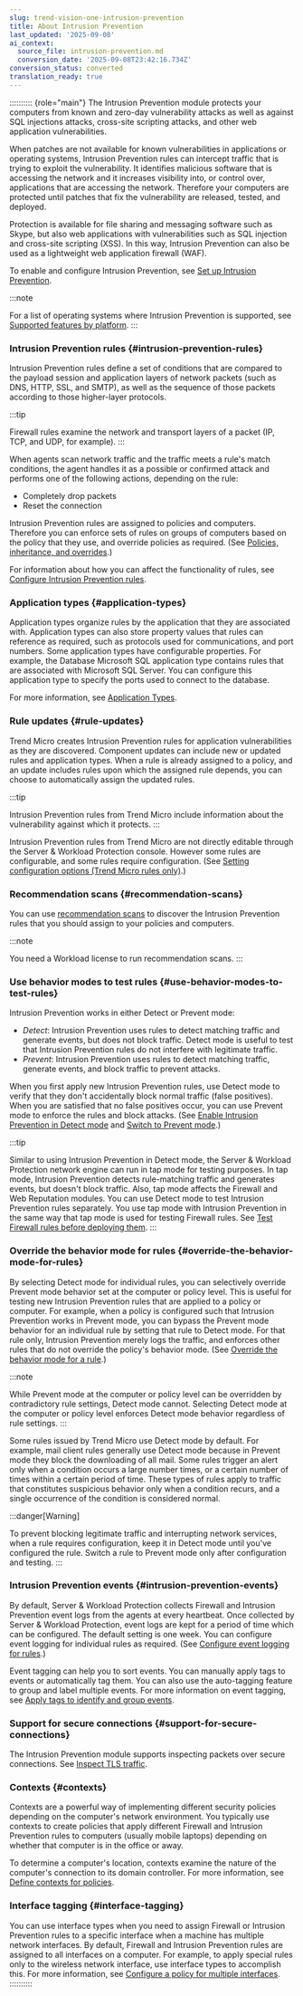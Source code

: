 ```yaml
---
slug: trend-vision-one-intrusion-prevention
title: About Intrusion Prevention
last_updated: '2025-09-08'
ai_context:
  source_file: intrusion-prevention.md
  conversion_date: '2025-09-08T23:42:16.734Z'
conversion_status: converted
translation_ready: true
---
```


:::::::::: {role="main"}
The Intrusion Prevention module protects your computers from known and zero-day vulnerability attacks as well as against SQL injections attacks, cross-site scripting attacks, and other web application vulnerabilities.

When patches are not available for known vulnerabilities in applications or operating systems, Intrusion Prevention rules can intercept traffic that is trying to exploit the vulnerability. It identifies malicious software that is accessing the network and it increases visibility into, or control over, applications that are accessing the network. Therefore your computers are protected until patches that fix the vulnerability are released, tested, and deployed.

Protection is available for file sharing and messaging software such as Skype, but also web applications with vulnerabilities such as SQL injection and cross-site scripting (XSS). In this way, Intrusion Prevention can also be used as a lightweight web application firewall (WAF).

To enable and configure Intrusion Prevention, see [Set up Intrusion Prevention](set-up-intrusion-prevention.mdx).

:::note

For a list of operating systems where Intrusion Prevention is supported, see [Supported features by platform](supported-features-linux-platform.mdx).
:::

### Intrusion Prevention rules {#intrusion-prevention-rules}

Intrusion Prevention rules define a set of conditions that are compared to the payload session and application layers of network packets (such as DNS, HTTP, SSL, and SMTP), as well as the sequence of those packets according to those higher-layer protocols.

:::tip

Firewall rules examine the network and transport layers of a packet (IP, TCP, and UDP, for example).
:::

When agents scan network traffic and the traffic meets a rule's match conditions, the agent handles it as a possible or confirmed attack and performs one of the following actions, depending on the rule:

- Completely drop packets
- Reset the connection

Intrusion Prevention rules are assigned to policies and computers. Therefore you can enforce sets of rules on groups of computers based on the policy that they use, and override policies as required. (See [Policies, inheritance, and overrides](policies-inheritance-overrides.mdx).)

For information about how you can affect the functionality of rules, see [Configure Intrusion Prevention rules](config-intrusion-prevention-rules.mdx).

### Application types {#application-types}

Application types organize rules by the application that they are associated with. Application types can also store property values that rules can reference as required, such as protocols used for communications, and port numbers. Some application types have configurable properties. For example, the Database Microsoft SQL application type contains rules that are associated with Microsoft SQL Server. You can configure this application type to specify the ports used to connect to the database.

For more information, see [Application Types](application-types.mdx).

### Rule updates {#rule-updates}

Trend Micro creates Intrusion Prevention rules for application vulnerabilities as they are discovered. Component updates can include new or updated rules and application types. When a rule is already assigned to a policy, and an update includes rules upon which the assigned rule depends, you can choose to automatically assign the updated rules.

:::tip

Intrusion Prevention rules from Trend Micro include information about the vulnerability against which it protects.
:::

Intrusion Prevention rules from Trend Micro are not directly editable through the Server & Workload Protection console. However some rules are configurable, and some rules require configuration. (See [Setting configuration options (Trend Micro rules only)](config-intrusion-prevention-rules.mdx).)

### Recommendation scans {#recommendation-scans}

You can use [recommendation scans](recommendation-scans-intro.mdx) to discover the Intrusion Prevention rules that you should assign to your policies and computers.

:::note

You need a Workload license to run recommendation scans.
:::

### Use behavior modes to test rules {#use-behavior-modes-to-test-rules}

Intrusion Prevention works in either Detect or Prevent mode:

- *Detect*: Intrusion Prevention uses rules to detect matching traffic and generate events, but does not block traffic. Detect mode is useful to test that Intrusion Prevention rules do not interfere with legitimate traffic.
- *Prevent*: Intrusion Prevention uses rules to detect matching traffic, generate events, and block traffic to prevent attacks.

When you first apply new Intrusion Prevention rules, use Detect mode to verify that they don't accidentally block normal traffic (false positives). When you are satisfied that no false positives occur, you can use Prevent mode to enforce the rules and block attacks. (See [Enable Intrusion Prevention in Detect mode](set-up-intrusion-prevention.mdx) and [Switch to Prevent mode](set-up-intrusion-prevention.mdx).)

:::tip

Similar to using Intrusion Prevention in Detect mode, the Server & Workload Protection network engine can run in tap mode for testing purposes. In tap mode, Intrusion Prevention detects rule-matching traffic and generates events, but doesn't block traffic. Also, tap mode affects the Firewall and Web Reputation modules. You can use Detect mode to test Intrusion Prevention rules separately. You use tap mode with Intrusion Prevention in the same way that tap mode is used for testing Firewall rules. See [Test Firewall rules before deploying them](set-up-firewall.mdx).
:::

### Override the behavior mode for rules {#override-the-behavior-mode-for-rules}

By selecting Detect mode for individual rules, you can selectively override Prevent mode behavior set at the computer or policy level. This is useful for testing new Intrusion Prevention rules that are applied to a policy or computer. For example, when a policy is configured such that Intrusion Prevention works in Prevent mode, you can bypass the Prevent mode behavior for an individual rule by setting that rule to Detect mode. For that rule only, Intrusion Prevention merely logs the traffic, and enforces other rules that do not override the policy's behavior mode. (See [Override the behavior mode for a rule](config-intrusion-prevention-rules.mdx).)

:::note

While Prevent mode at the computer or policy level can be overridden by contradictory rule settings, Detect mode cannot. Selecting Detect mode at the computer or policy level enforces Detect mode behavior regardless of rule settings.
:::

Some rules issued by Trend Micro use Detect mode by default. For example, mail client rules generally use Detect mode because in Prevent mode they block the downloading of all mail. Some rules trigger an alert only when a condition occurs a large number times, or a certain number of times within a certain period of time. These types of rules apply to traffic that constitutes suspicious behavior only when a condition recurs, and a single occurrence of the condition is considered normal.

:::danger[Warning]

To prevent blocking legitimate traffic and interrupting network services, when a rule requires configuration, keep it in Detect mode until you've configured the rule. Switch a rule to Prevent mode only after configuration and testing.
:::

### Intrusion Prevention events {#intrusion-prevention-events}

By default, Server & Workload Protection collects Firewall and Intrusion Prevention event logs from the agents at every heartbeat. Once collected by Server & Workload Protection, event logs are kept for a period of time which can be configured. The default setting is one week. You can configure event logging for individual rules as required. (See [Configure event logging for rules](config-intrusion-prevention-rules.mdx).)

Event tagging can help you to sort events. You can manually apply tags to events or automatically tag them. You can also use the auto-tagging feature to group and label multiple events. For more information on event tagging, see [Apply tags to identify and group events](apply-tags-identify-group-events.mdx).

### Support for secure connections {#support-for-secure-connections}

The Intrusion Prevention module supports inspecting packets over secure connections. See [Inspect TLS traffic](inspect-tls-traffic.mdx).

### Contexts {#contexts}

Contexts are a powerful way of implementing different security policies depending on the computer's network environment. You typically use contexts to create policies that apply different Firewall and Intrusion Prevention rules to computers (usually mobile laptops) depending on whether that computer is in the office or away.

To determine a computer's location, contexts examine the nature of the computer's connection to its domain controller. For more information, see [Define contexts for policies](define-contexts-for-use-policies.mdx).

### Interface tagging {#interface-tagging}

You can use interface types when you need to assign Firewall or Intrusion Prevention rules to a specific interface when a machine has multiple network interfaces. By default, Firewall and Intrusion Prevention rules are assigned to all interfaces on a computer. For example, to apply special rules only to the wireless network interface, use interface types to accomplish this. For more information, see [Configure a policy for multiple interfaces](detect-configure-interfaces.mdx).
::::::::::
